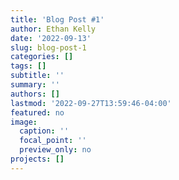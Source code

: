 ```yaml
---
title: 'Blog Post #1'
author: Ethan Kelly
date: '2022-09-13'
slug: blog-post-1
categories: []
tags: []
subtitle: ''
summary: ''
authors: []
lastmod: '2022-09-27T13:59:46-04:00'
featured: no
image:
  caption: ''
  focal_point: ''
  preview_only: no
projects: []
---
```

